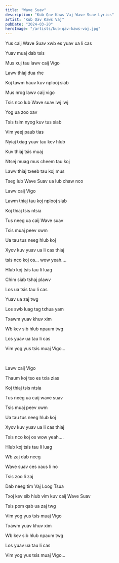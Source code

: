 ```yaml
---
title: "Wave Suav"
description: "Kub Qav Kaws Vaj Wave Suav Lyrics"
artist: "Kub Qav Kaws Vaj"
pubDate: "2024-03-20"
heroImage: "/artists/kub-qav-kaws-vaj.jpg"
---
```


Yus caij Wave Suav xwb es yuav ua li cas

Yuav muaj dab tsis

Mus xuj tau lawv caij Vigo

Lawv thiaj dua rhe

Koj tawm hauv kuv nplooj siab

Mus nrog lawv caij vigo

Tsis nco lub Wave suav lwj lwj

Yog ua zoo xav

Tsis tsim nyog kuv tus siab

Vim yeej paub tias

Nyiaj txiag yuav tau kev hlub

Kuv thiaj tsis muaj

Ntsej muag mus cheem tau koj

Lawv thiaj txeeb tau koj mus

Tseg lub Wave Suav ua lub chaw nco

Lawv caij Vigo

Lawm thiaj tau koj nplooj siab

Koj thiaj tsis ntsia

Tus neeg ua caij Wave suav

Tsis muaj peev xwm

Ua tau tus neeg hlub koj

Xyov kuv yuav ua li cas thiaj

tsis nco koj os... wow yeah....

Hlub koj tsis tau li luag

Chim siab tshaj plawv

Los ua tsis tau li cas

Yuav ua zaj twg

Los swb luag tag txhua yam

Txawm yuav khuv xim

Wb kev sib hlub npaum twg

Los yuav ua tau li cas

Vim yog yus tsis muaj Vigo...

<br />

Lawv caij Vigo

Thaum koj tso es txia zias

Koj thiaj tsis ntsia

Tus neeg ua caij wave suav

Tsis muaj peev xwm

Ua tau tus neeg hlub koj

Xyov kuv yuav ua li cas thiaj

Tsis nco koj os wow yeah....

Hlub koj tsis tau li luag

Wb zaj dab neeg

Wave suav ces xaus li no

Tsis zoo li zaj

Dab neeg tim Vaj Loog Tsua

Txoj kev sib hlub vim kuv caij Wave Suav

Tsis pom qab ua zaj twg

Vim yog yus tsis muaj Vigo

Txawm yuav khuv xim

Wb kev sib hlub npaum twg

Los yuav ua tau li cas

Vim yog yus tsis muaj Vigo...
